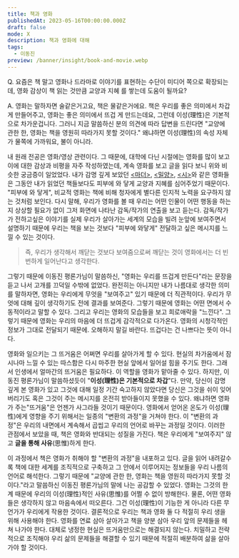 ```yaml
---
title: 책과 영화
publishedAt: 2023-05-16T00:00:00.000Z
draft: false
mode: X
description: 책과 영화에 대해 
tags:
  - 이동진
preview: /banner/insight/book-and-movie.webp
---
```


<Callout reference="이동진 평론가. 침착맨 원본 박물관" link="https://youtu.be/8uH3AUwC_Kk?si=s9ivBZ45gySUS23j&t=9670">
Q. 요즘은 책 말고 영화나 드라마로 이야기를 표현하는 수단이 미디어 쪽으로 확장되는데, 영화 감상이 책 읽는 것만큼 교양과 지혜 를 쌓는데 도움이 될까요?

A. 영화는 말하자면 술같은거고요, 책은 물같은거에요. 책은 우리를 좋은 의미에서 차갑게 만들어주고, 영화는 좋은 의미에서 뜨겁 게 만드는데요, 그런데 이성(理性)은 기본적으로 차가운겁니다. 그러니 지금 말씀하신 분의 의견에 따라 답변을 드린다면 "교양에 관한 한, 영화는 책을 영원히 따라가지 못할 것이다." 왜냐하면 이성(理性)의 속성 자체가 물쪽에 가까워요, 불이 아니라.

</Callout>

내 원래 전공은 영화/영상 관련이다. 그 때문에, 대학에 다닌 시절에는 영화를 많이 보고 이에 대한 감상과 비평을 자주 작성하였는데, 계속 영화를 보고 글을 읽다 보니 위와 비슷한 궁금증이 일었었다. 내가 감명 깊게 보았던 [\<마더\>](https://www.imdb.com/title/tt1216496/), [\<밀양\>](https://www.imdb.com/title/tt0817225/), [\<시\>](https://www.imdb.com/title/tt1287878/)와 같은 영화들은 그동안 내가 읽었던 책들보다도 피부에 와 닿게 교양과 지혜를 심어주었기 때문이다. "피부에 와 닿게", 비교적 영화는 책에 비해 청자에게 별다른 인지적 노력을 요구하지 않는 것처럼 보인다. 다시 말해, 우리가 영화를 볼 때 우리는 어떤 인물이 어떤 행동을 하는지 상상할 필요가 없이 그저 화면에 나타난 감독/작가의 연출을 보고 듣는다. 감독/작가가 전하고싶은 이야기를 실제 우리가 살아가는 세계의 모습을 빌려 눈앞에 보여주면서 설명하기 때문에 우리는 책을 보는 것보다 "피부에 와닿게" 전달하고 싶은 메시지를 느낄 수 있는 것이다.

> 즉, 우리가 생각해서 깨닫는 것보다 보여줌으로써 깨닫는 것이 영화에서는 더 빈번하게 일어난다고 생각한다.

그렇기 때문에 이동진 평론가님이 말씀하신, "영화는 우리를 뜨겁게 만든다"라는 문장을 듣고 나서 고개를 끄덕일 수밖에 없었다. 완전히는 아니지만 내가 나름대로 생각한 의미를 말하자면, 영화는 우리에게 무엇을 "보여주고" 있기 때문에 더 직관적이다. 우리가 무엇에 대해 깊이 생각하기도 전에 결과를 보여준다. 그렇기 때문에 영화는 어떤 면에서 수동적이라고 말할 수 있다. 그리고 우리는 영화의 모습들을 보고 희로애락을 "느낀다". 그렇기 때문에 영화는 우리의 마음에 더 뜨겁게 감각적으로 다가온다. 영화의 시청각적인 정보가 그대로 전달되기 때문에.
오해하지 말길 바란다. 뜨겁다는 건 나쁘다는 뜻이 아니다.

영화와 일으키는 그 뜨거움은 어쩌면 우리를 살아가게 할 수 있다. 현실의 차가움에서 잠시나마 느낄 수 있는 따스함은 다시 마주한 현실 앞에서 일어설 힘을 주기도 한다. 그래서 인생에서 얼마간의 뜨거움은 필요하다. 이 역할을 영화가 맡아줄 수 있다.
하지만, 이동진 평론가님이 말씀하셨듯이 "**이성(理性)은 기본적으로 차갑**"다. 만약, 당신이 감명 깊게 본 영화가 있고 그것에 대해 일정 기간 숙고하지 않았다면 당신은 그것을 쉬이 잊어버리기도 혹은 그것이 주는 메시지를 온전히 받아들이지 못했을 수 있다. 왜냐하면 영화가 주는"뜨거움"은 언젠가 사그라들 것이기 때문이다. 영화에서 얻어온 온도가 이성(理性)에게 영향을 주기 위해서는 일종의 "변환의 과정"을 거쳐야 한다. 이 "변환의 과정"은 우리의 내면에서 계속해서 곱씹고 우리의 언어로 바꾸는 과정일 것이다.
이러한 관점에서 보았을 때, 책은 영화와 반대되는 성질을 가진다. 책은 우리에게 "보여주지" 않고 **글을 통해 사유**(思惟)하게 한다.

이 과정에서 책은 영화가 취해야 할 "변환의 과정"을 내포하고 있다. 글을 읽어 내려갈수록 책에 대한 세계를 조직적으로 구축하고 그 안에서 이루어지는 정보들을 우리 나름의 언어로 해석한다.
그렇기 때문에 "교양에 관한 한, 영화는 책을 영원히 따라가지 못할 것이다."라고 말씀하신 이동진 평론가님의 말에 나는 공감할 수 있었다. 영화는 그것의 한계 때문에 우리의 이성(理性)적인 사유(思惟)를 어쩔 수 없이 방해한다. 물론, 어떤 영화들은 생각하지 않고 마음속에서 떠오른다.
그건 이성(理性)이 기능한 게 아니라 다른 무언가가 우리에게 작용한 것이다. 결론적으로 우리는 책과 영화 둘 다 적절히 우리 생을 위해 사용해야 한다. 영화를 연료 삼아 살아가고 책을 양분 삼아 우리 앞의 문제들을 헤쳐 나가야 한다. 대체로 냉정한 현실은 뜨거움만으로는 해결되지 않는다. 치밀하고 전략적으로 조직해야 우리 삶의 문제들을 해결할 수 있기 때문에 적절히 배분하여 삶을 살아가야 할 것이다.
